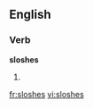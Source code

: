 ==English==

===Verb===
'''sloshes'''

# {{third-person singular of|[[slosh]]}}

[[fr:sloshes]]
[[vi:sloshes]]